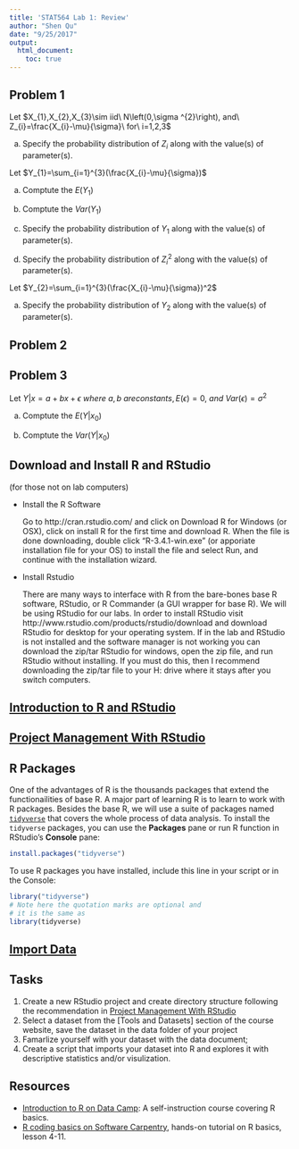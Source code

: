 ```yaml
---
title: 'STAT564 Lab 1: Review'
author: "Shen Qu"
date: "9/25/2017"
output: 
  html_document:
    toc: true
---
```


## Problem 1

Let $X_{1},X_{2},X_{3}\sim iid\ N\left(0,\sigma ^{2}\right), and\ Z_{i}=\frac{X_{i}-\mu}{\sigma}\ for\ i=1,2,3$

a. Specify the probability distribution of $Z_{i}$ along with the value(s) of parameter(s).

 Let $Y_{1}=\sum_{i=1}^{3}(\frac{X_{i}-\mu}{\sigma})$ 

a. Comptute the $E(Y_{1})$

a. Comptute the $Var(Y_{1})$

a. Specify the probability distribution of $Y_{1}$ along with the value(s) of parameter(s).

a. Specify the probability distribution of $Z_{i}^2$ along with the value(s) of parameter(s).

  Let $Y_{2}=\sum_{i=1}^{3}(\frac{X_{i}-\mu}{\sigma})^2$ 

a. Specify the probability distribution of $Y_{2}$ along with the value(s) of parameter(s).

## Problem 2



## Problem 3

Let $Y|x=a+bx+\epsilon\ where\ a, b\ are constants, E(\epsilon)=0,\ and\ Var(\epsilon)=\sigma^2$

a. Comptute the $E(Y|x_{0})$

a. Comptute the $Var(Y|x_{0})$

## Download and Install R and RStudio
(for those not on lab computers)

- Install the R Software 

    Go to http://cran.rstudio.com/ and click on Download R for Windows (or OSX), click on install R for the first time and download R. When the file is done downloading, double click  “R-3.4.1-win.exe” (or apporiate installation file for your OS) to install the file and select Run, and continue with the installation wizard.

- Install Rstudio 

    There are many ways to interface with R from the bare-bones base R software, RStudio, or R Commander (a GUI wrapper for base R). We will be using RStudio for our labs. In order to install RStudio visit http://www.rstudio.com/products/rstudio/download and download RStudio for desktop for your operating system. If in the lab and RStudio is not installed and the software manager is not working you can download the zip/tar RStudio for windows, open the zip file, and run RStudio without installing. If you must do this, then I recommend downloading the zip/tar file to your H: drive where it stays after you switch computers.

## [Introduction to R and RStudio](http://swcarpentry.github.io/r-novice-gapminder/01-rstudio-intro/)

## [Project Management With RStudio](http://swcarpentry.github.io/r-novice-gapminder/02-project-intro/)

## R Packages

One of the advantages of R is the thousands packages that extend the functionailities of base R. A major part of learning R is to learn to work with R packages. Besides the base R, we will use a suite of packages named [`tidyverse`](https://www.tidyverse.org/) that covers the whole process of data analysis. To install the `tidyverse` packages, you can use the **Packages** pane or run R function in RStudio's **Console** pane: 

```r
install.packages("tidyverse")
```

To use R packages you have installed, include this line in your script or in the Console:

```r
library("tidyverse")
# Note here the quotation marks are optional and
# it is the same as
library(tidyverse)
```

## [Import Data](http://cities.github.io/datascience/import.html)

## Tasks

1. Create a new RStudio project and create directory structure following the recommendation in [Project Management With RStudio](http://swcarpentry.github.io/r-novice-gapminder/02-project-intro/)
1. Select a dataset from the [Tools and Datasets] section of the course website, save the dataset in the data folder of your project
1. Famarlize yourself with your dataset with the data document;
1. Create a script that imports your dataset into R and explores it with descriptive statistics and/or visulization.

## Resources
- [Introduction to R on Data Camp](https://campus.datacamp.com/courses/free-introduction-to-r/chapter-1-intro-to-basics-1?ex=1): A self-instruction course covering R basics.
- [R coding basics on Software Carpentry](http://swcarpentry.github.io/r-novice-gapminder/), hands-on tutorial on R basics, lesson 4-11.
